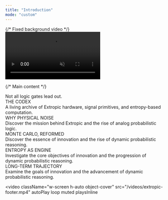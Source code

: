 ```yaml
---
title: "Introduction"
mode: "custom"
---
```


<div className="relative bg-black min-h-screen flex flex-col items-center pt-12 overflow-x-hidden">
  {/* Fixed background video */}
  <video
    className="w-[460px] h-[373px] object-cover"
    src="/videos/extropic.mp4"
    autoPlay
    loop
    muted
    playsInline
  ></video>

{/* Main content */}

<div className="relative z-10 flex flex-col items-center w-full">
  <div className="text-orange-400 font-mono text-sm tracking-widest mb-8 text-center mt-10">
    Not all logic gates lead out.
  </div>
  <div className="text-white font-serif text-[120px] font-light tracking-wide mb-3 text-center leading-tight cormorant">
    THE CODEX
  </div>
  <div className="text-extropic-gray font-mono text-base font-normal mb-14 text-center leading-relaxed max-w-2xl">
    A living archive of Extropic hardware, signal primitives, and entropy-based
    computation.
  </div>
  <div className="flex flex-col gap-7 w-[700px] max-w-full">
    <div className="bg-black/70 border-2 border-gray-500/20 rounded-xl p-8 shadow-lg hover:border-orange-400 hover:bg-black/85 hover:shadow-orange-400/10 transition-all">
      <div className="text-white font-serif text-4xl font-light mb-3 tracking-wide cormorant">
        WHY PHYSICAL NOISE
      </div>
      <div className="text-extropic-gray font-mono text-base font-normal leading-relaxed">
        Discover the mission behind Extropic and the rise of analog
        probabilistic logic.
      </div>
    </div>
    <div className="bg-black/70 border-2 border-gray-500/20 rounded-xl p-8 shadow-lg hover:border-orange-400 hover:bg-black/85 hover:shadow-orange-400/10 transition-all">
      <div className="text-white font-serif text-4xl font-light mb-3 tracking-wide cormorant">
        MONTE CARLO, REFORMED
      </div>
      <div className="text-extropic-gray font-mono text-base font-normal leading-relaxed">
        Discover the essence of innovation and the rise of dynamic probabilistic
        reasoning.
      </div>
    </div>
    <div className="bg-black/70 border-2 border-gray-500/20 rounded-xl p-8 shadow-lg hover:border-orange-400 hover:bg-black/85 hover:shadow-orange-400/10 transition-all">
      <div className="text-white font-serif text-4xl font-light mb-3 tracking-wide cormorant">
        ENTROPY AS ENGINE
      </div>
      <div className="text-extropic-gray font-mono text-base font-normal leading-relaxed">
        Investigate the core objectives of innovation and the progression of
        dynamic probabilistic reasoning.
      </div>
    </div>
    <div className="bg-black/70 border-2 border-gray-500/20 rounded-xl p-8 shadow-lg hover:border-orange-400 hover:bg-black/85 hover:shadow-orange-400/10 transition-all">
      <div className="text-white font-serif text-4xl font-light mb-3 tracking-wide cormorant">
        LONG-TERM TRAJECTORY
      </div>
      <div className="text-extropic-gray font-mono text-base font-normal leading-relaxed">
        Examine the goals of innovation and the advancement of dynamic
        probabilistic reasoning.
      </div>
    </div>
  </div>
</div>

  <video
    className="w-screen h-auto object-cover"
    src="/videos/extropic-footer.mp4"
    autoPlay
    loop
    muted
    playsInline
  ></video>
</div>
